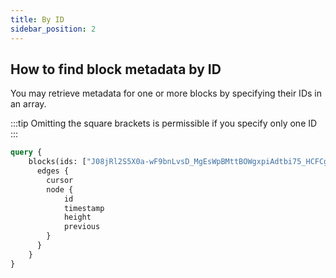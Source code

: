 ```yaml
---
title: By ID
sidebar_position: 2
---
```


## How to find block metadata by ID

You may retrieve metadata for one or more blocks by specifying their IDs in an array.

:::tip
Omitting the square brackets is permissible if you specify only one ID
:::

```graphql
query {
    blocks(ids: ["J08jRl2S5X0a-wF9bnLvsD_MgEsWpBMttBOWgxpiAdtbi75_HCFCg1M-necyFSD4"]) {
      edges {
        cursor
        node {
            id
            timestamp
            height
            previous  
        }
      }
    }
}
```